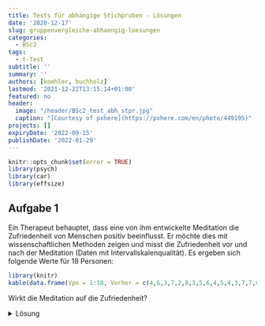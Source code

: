 ```yaml
---
title: Tests für abhängige Stichproben - Lösungen
date: '2020-12-17'
slug: gruppenvergleiche-abhaengig-loesungen
categories:
  - BSc2
tags:
  - t-Test
subtitle: ''
summary: ''
authors: [koehler, buchholz]
lastmod: '2021-12-22T13:15:14+01:00'
featured: no
header:
  image: "/header/BSc2_test_abh_stpr.jpg"
  caption: "[Courtesy of pxhere](https://pxhere.com/en/photo/449195)"
projects: []
expiryDate: '2022-09-15'
publishDate: '2022-01-29'
---
```



```r
knitr::opts_chunk$set(error = TRUE)
library(psych)
library(car)
library(effsize)
```


## Aufgabe 1
Ein Therapeut behauptet, dass eine von ihm entwickelte Meditation die Zufriedenheit von Menschen positiv beeinflusst. Er möchte dies mit wissenschaftlichen Methoden zeigen und misst die Zufriedenheit vor und nach der Meditation (Daten mit Intervallskalenqualität). Es ergeben sich folgende Werte für 18 Personen:   

```r
library(knitr)
kable(data.frame(Vpn = 1:18, Vorher = c(4,6,3,7,2,8,3,5,6,4,5,4,3,7,7,6,4,7), Nachher = c(6,7,8,7,4,7,6,6,8,5,9,6,6,7,6,4,5,8)))
```

Wirkt die Meditation auf die Zufriedenheit?

<details><summary>Lösung</summary>
**Datensatz generieren**
```r
dataMeditation <- data.frame(Vpn = 1:18, Vorher = c(4,6,3,7,2,8,3,5,6,4,5,4,3,7,7,6,4,7), Nachher = c(6,7,8,7,4,7,6,6,8,5,9,6,6,7,6,4,5,8))
```

**Deskriptivstatistische Beantwortung der Fragestellung: grafisch**

Histogramme (weil Intervallskalenqualität):
Je ein Histogramm pro Gruppe, untereinander dargestellt, vertikale Linie für den jeweiligen Mittelwert
```r
par(mfrow=c(2,1), mar=c(3,2,2,0))
hist(dataMeditation[, "Vorher"], xlim=c(0,10), ylim=c(1,6), main="Zufriedenheit vor der Meditation", xlab="", ylab="", las=1)
abline(v=mean(dataMeditation[, "Vorher"]), lty=2, lwd=2)
hist(dataMeditation[, "Nachher"], xlim=c(0,10), ylim=c(1,6), main="Zufriedenheit nach der Meditation", xlab="", ylab="", las=1)
abline(v=mean(dataMeditation[, "Nachher"]), lty=2, lwd=2)
par(mfrow=c(1,1))
```

**Deskriptivstatistische Beantwortung der Fragestellung: statistisch**
```r
summary(dataMeditation[, "Vorher"])
summary(dataMeditation[, "Nachher"])
#alternativ
library(psych)
describe(dataMeditation[, "Vorher"])
describe(dataMeditation[, "Nachher"])
```
```r
vorher <- describe(dataMeditation[, "Vorher"])
nachher <- describe(dataMeditation[, "Nachher"])
```
Mittelwert vorher (_M_ = `r round(vorher$mean, 2)`, _SD_ = `r round(vorher$sd, 2)`) ist deskriptiv niedriger als Mittelwert nachher (_M_ = `r round(nachher$mean, 2)`, _SD_ = `r round(nachher$sd, 2)`).

**Voraussetzungen für t-Test für abhängige Stichproben**

1. Die abhängige Variable ist intervallskaliert $\rightarrow$ ok
2. Die Messwerte innerhalb der Paare dürfen sich gegenseitig beeinflussen/voneinander abhängig sein; keine Abhängigkeiten zwischen den Messwertpaaren $\rightarrow$ ok
3. Die Differenzvariable _d_ muss in der Population normalverteilt sein $\rightarrow$ ab _n_ => 30 gegeben, ansonsten grafische Prüfung oder Hintergrundwissen 

**Voraussetzungsprüfung: Normalverteilung von _d_**
```r
par(mar=c(3,3,3,0)) #ändern der Ränder (margins) des Plot-Fensters
difference <- dataMeditation[, "Vorher"]-dataMeditation[, "Nachher"]
hist(difference, xlim=c(-6,4), main="Verteilung der Differenzen", xlab="Differenzen", ylab="", las=1,freq=F)
curve(dnorm(x, mean=mean(difference), sd=sd(difference)), col="blue", lwd=2, add=T)
par(mfrow=c(1,1)) #Zurücksetzen auf default
qqnorm(difference,las=1)
qqline(difference, col="blue")
```

$\Rightarrow$ Differenzen sehen einigermaßen normalverteilt aus

**Hypothesen**

* Art des Effekts: Unterschiedshypothese  
* Richtung des Effekts: Gerichtet $\rightarrow$ gerichtete Hypothesen (Der Wissenschaftler erwartet eine positive Wirkung der Meditation auf die Zufriedenheit.) 
* Größe des Effekts: Unspezifisch  


Hyothesenpaar (inhaltlich):  
H0: Die Meditation wirkt sich nicht oder negativ auf die Zufriedenheit aus.
H1: Die Meditation wirkt sich positiv auf die Zufriedenheit aus.

Hypthesenpaar (statistisch):  

* $H_0$: $\eta_\text{vorher} \ge \eta_\text{nachher}$  bzw. $\mu_{d} \ge 0$
* $H_1$: $\eta_\text{vorher} <   \eta_\text{nachher}$  bzw. $\mu_{d} < 0$

**Spezifikation des Signifikanzniveaus**

$\alpha = .05$

**Durchführung des _t_-Tests für abhängige Stichproben in R**

```r
t.test(x = dataMeditation[, "Vorher"], y  = dataMeditation[, "Nachher"], # die beiden abhängigen Gruppen
       paired = T,                       # Stichproben sind abhängig
       alternative = "less",             # gerichtete Hypothese -> einseitige Testung
       conf.level = .95)                 # alpha = .05
```

```r
ttest <- t.test(x = dataMeditation[, "Vorher"], y  = dataMeditation[, "Nachher"], paired = T, alternative = "less", conf.level = .95)
```

* Zur Erinnerung: _df_ bei _t_-test mit abhängigen Stichproben: _n_ - 1 (wobei _n_ die Anzahl der Paare darstellt)
* _t_(0.05;`r ttest$parameter`) = `r round(ttest$statistic, 3)`, _p_ < .05 $\rightarrow$ signifikant, H0 wird verworfen, H1 wird angenommen.

**Schätzung des standardisierten Populationseffekts**

```r
mean_d <- mean(difference)
sd.d.est <- sd(difference) #die geschätzte SD der Differenzen
d_Meditation <- mean_d/sd.d.est
d_Meditation
```

$\Rightarrow$ Der standardisierte Populationseffekt beträgt _d2''_ = `r round(d_Meditation, 2)` und ist laut Konventionen nach Cohen (1988) groß. 

**Formales Berichten des Ergebnisses**

Es wurde in einer Wiederholungsmessung untersucht, ob sich Meditation auf Zufriedenheit auswirkt. Zunächst findet sich deskriptiv ein Unterschied: Vor der Meditation liegt der durchschnittliche Zufriedenheitswert bei `r round(vorher$mean, 2)` (_SD_ = `r round(vorher$sd, 2)`), während er nach der Meditation bei `r round(nachher$mean, 2)` (_SD_ = `r round(nachher$sd, 2)`) liegt. 

Zur Beantwortung der Fragestellung wurde ein gerichteter _t_-Test für abhängige Stichproben durchgeführt. Der Gruppenunterschied ist signifikant (_t_(`r ttest$parameter`) = `r round(ttest$statistic, 3)`, _p_ < .05), somit wird die Nullhypothese verworfen und die Alternativhypothese angenommen. Die Meditation hat einen Einfluss auf die Zufriedenheit.

Dieser Einfluss ist nach dem standardisierte Populationseffekt von _d''_ = `r round(d_Meditation, 2)` groß.

</details>
